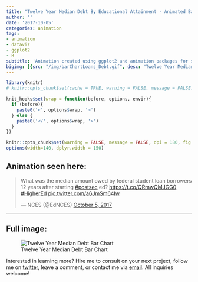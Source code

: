 ```yaml
---
title: "Twelve Year Median Debt By Educational Attainment - Animated Bar Chart"
author: ''
date: '2017-10-05'
categories: animation
tags:
- animation
- dataviz
- ggplot2
- R
subtitle: 'Animation created using ggplot2 and animation packages for social media distribution'
bigimg: [{src: "/img/barChartLoans_Debt.gif", desc: "Twelve Year Median Debt Bar Chart"}]
---
```

  
```r
library(knitr)
# knitr::opts_chunk$set(cache = TRUE, warning = FALSE, message = FALSE, dpi = 180, out.extra='class = "img-responsive"')

```

```r
knit_hooks$set(wrap = function(before, options, envir){
  if (before){
    paste0('<', options$wrap, '>')
  } else {
    paste0('</', options$wrap, '>')
  }
})

knitr::opts_chunk$set(warning = FALSE, message = FALSE, dpi = 180, fig.height = 5, fig.width = 7, fig.align = "center")
options(width=140, dplyr.width = 150)
```

## Animation seen here:

<blockquote class="twitter-tweet" data-lang="en"><p lang="en" dir="ltr">What was the median amount owed by federal student loan borrowers 12 years after starting <a href="https://twitter.com/hashtag/postsec?src=hash&amp;ref_src=twsrc%5Etfw">#postsec</a> ed? <a href="https://t.co/QRmwQMJGG0">https://t.co/QRmwQMJGG0</a> <a href="https://twitter.com/hashtag/HigherEd?src=hash&amp;ref_src=twsrc%5Etfw">#HigherEd</a> <a href="https://t.co/a6JmSm64Iw">pic.twitter.com/a6JmSm64Iw</a></p>&mdash; NCES (@EdNCES) <a href="https://twitter.com/EdNCES/status/915993158546313217?ref_src=twsrc%5Etfw">October 5, 2017</a></blockquote>
<script async src="//platform.twitter.com/widgets.js" charset="utf-8"></script>
  
  ***
  
## Full image:
  
![Twelve Year Median Debt Bar Chart](/img/barChartLoans_Debt.gif)

Interested in learning more? Hire me to consult on your next project, follow me on [twitter](https://twitter.com/mikeleeco), leave a comment, or contact me via [email](mailto:mdlee12@gmail.com). All inquiries welcome!
  
  